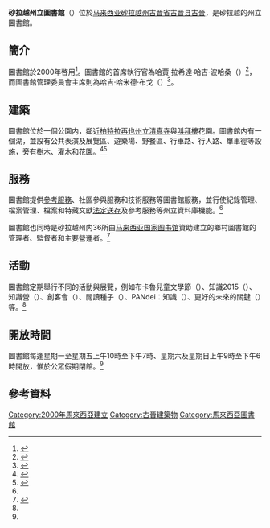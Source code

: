 {{noteTA
|G1=Transport
}}
{{Infobox library
|name             = 砂拉越州立圖書館
|native_name      = Pustaka Negeri Sarawak
|native_name_lang = ms
|image            = Pustaka Negeri Sarawak (State Library, Sarawak, Malaysia).JPG
|established      = 2000年
|country          = {{MAS}}
|location         = [[砂拉越|砂拉越州]][[古晋省|古晋省]][[古晋县|古晋县]][[古晉|古晉]]{{link-en|柏特拉再也|Petra Jaya}}
|director         = 哈賈·拉希達·哈吉·波哈桑<br>（{{lang|ms|Hajah Rashidah Haji Bolhassan}}）<br>（首席執行官）<br>哈吉·哈米德·布戈<br>（{{lang|ms|Haji Hamid Bugo}}）<br>（管理委員會主席）
|website          = {{URL|http://www.pustaka-sarawak.com/}}
|coordinates      = {{coord|1|35|00.5|N|110|20|59.5|E|display=inline,title}}
}}
'''砂拉越州立圖書館'''（{{lang-ms|Pustaka Negeri Sarawak}}）位於[[马来西亚|马来西亚]][[砂拉越|砂拉越州]][[古晋省|古晋省]][[古晋县|古晋县]][[古晉|古晉]]{{link-en|柏特拉再也|Petra Jaya}}，是砂拉越的州立圖書館。

==簡介==
圖書館於2000年啓用<ref name="thestar.com.my">{{cite web|url=http://www.thestar.com.my/news/community/2014/12/31/lots-to-do-at-upgraded-library-sarawak-state-library-has-added-many-stateoftheart-facilities/|first=Ava|last=Lai|date=2014-12-31|title=Sarawak State Library has added many state-of-the-art facilities|publisher=The Star Online|accessdate=2016-10-30|archive-date=2019-01-09|archive-url=https://web.archive.org/web/20190109071053/https://www.thestar.com.my/news/community/2014/12/31/lots-to-do-at-upgraded-library-sarawak-state-library-has-added-many-stateoftheart-facilities/|dead-url=no}}</ref>。圖書館的首席執行官為哈賈·拉希達·哈吉·波哈桑（{{lang|ms|Hajah Rashidah Haji Bolhassan}}）<ref>{{cite web|url=http://www.pustaka-sarawak.com/about.php?do=ceo_message|title=CEO's Message|publisher=Sarawak State Library|accessdate=2016-10-30|archive-date=2019-01-27|archive-url=https://web.archive.org/web/20190127004011/http://www.pustaka-sarawak.com/about.php?do=ceo_message|dead-url=no}}</ref>，而圖書館管理委員會主席則為哈吉·哈米德·布戈（{{lang|ms|Haji Hamid Bugo}}）<ref>{{cite web|url=http://www.pustaka-sarawak.com/about.php?do=board_of_management|title=Board Of Management|publisher=Sarawak State Library|accessdate=2016-10-30|archive-date=2018-07-12|archive-url=https://web.archive.org/web/20180712160800/http://www.pustaka-sarawak.com/about.php?do=board_of_management|dead-url=no}}</ref>。

==建築==
圖書館位於一個公園内，鄰近[[柏特拉再也州立清真寺|柏特拉再也州立清真寺]]與[[叫拜樓|叫拜樓]]花園。圖書館内有一個湖，並設有公共表演及展覽區、遊樂場、野餐區、行車路、行人路、單車徑等設施，旁有樹木、灌木和花園。<ref name="profile">{{cite web|url=https://www.pustaka-sarawak.com/pages.php?do=corporate_profile|title=Pustaka's Profile|publisher=Sarawak State Library|accessdate=2020-11-25|archive-date=2020-10-20|archive-url=https://web.archive.org/web/20201020051333/https://www.pustaka-sarawak.com/pages.php?do=corporate_profile|dead-url=no}}</ref><ref>{{cite web|url=http://www.librarynet.com.my/libraries/pustaka_intro.html|title=Introduction to Pustaka Negeri Sarawak|publisher=Library Net|accessdate=2016-10-30|archive-date=2017-02-23|archive-url=https://web.archive.org/web/20170223170024/http://www.librarynet.com.my/libraries/pustaka_intro.html|dead-url=yes}}</ref>

==服務==
圖書館提供[[參考服務|參考服務]]、社區參與服務和技術服務等圖書館服務，並行使紀錄管理、檔案管理、檔案和特藏文獻[[法定送存|法定送存]]及參考服務等州立資料庫機能。<ref name="profile"/>

圖書館也同時是砂拉越州内36所由[[马来西亚国家图书馆|马来西亚国家图书馆]]資助建立的鄉村圖書館的管理者、監督者和主要營運者。<ref>{{cite web|url=https://www.pustaka-sarawak.com/pages.php?do=public_library_services|title=Public Library Services|publisher=Sarawak State Library|accessdate=2020-11-25|archive-date=2020-10-20|archive-url=https://web.archive.org/web/20201020064635/https://www.pustaka-sarawak.com/pages.php?do=public_library_services|dead-url=no}}</ref>

==活動==
圖書館定期舉行不同的活動與展覽，例如布卡魯兒童文學節（{{lang|en|Bookaroo Children's Literature Festival}}）、知識2015（{{lang|en|Knowledge 2015}}）、知識營（{{lang|en|Knowledge Camp}}）、創客會（{{lang|en|Makersmeet}}）、閱讀種子（{{lang|en|Reading Seed}}）、PANdei：知識（{{lang|en|PANDei: Knowledge}}）、更好的未來的關鍵（{{lang|en|The Key to A Better Tomorrow}}）等。<ref name="thestar.com.my"/>

==開放時間==
圖書館每逢星期一至星期五上午10時至下午7時、星期六及星期日上午9時至下午6時開放，惟於公眾假期閉館。<ref name="profile"/>

==參考資料==
{{reflist|30em}}

{{commons category|Sarawak State Library}}
{{Authority control}}
[[Category:2000年馬來西亞建立|Category:2000年馬來西亞建立]]
[[Category:古晉建築物|Category:古晉建築物]]
[[Category:馬來西亞圖書館|Category:馬來西亞圖書館]]
